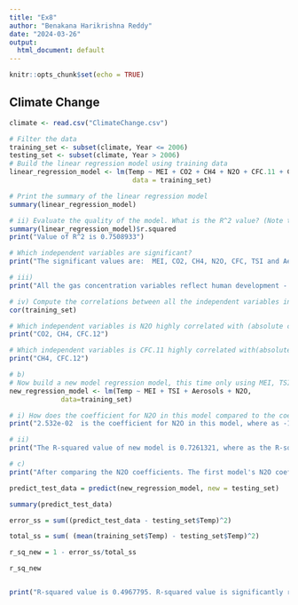 ```yaml
---
title: "Ex8"
author: "Benakana Harikrishna Reddy"
date: "2024-03-26"
output:
  html_document: default
---
```


```r
knitr::opts_chunk$set(echo = TRUE)
```

## Climate Change

```r
climate <- read.csv("ClimateChange.csv")

# Filter the data
training_set <- subset(climate, Year <= 2006)
testing_set <- subset(climate, Year > 2006)
# Build the linear regression model using training data
linear_regression_model <- lm(Temp ~ MEI + CO2 + CH4 + N2O + CFC.11 + CFC.12 + TSI + Aerosols,
                               data = training_set)

# Print the summary of the linear regression model
summary(linear_regression_model)
```

```r
# ii) Evaluate the quality of the model. What is the R^2 value? (Note that this is called "Multiple R-squared" in some software output.)
summary(linear_regression_model)$r.squared
print("Value of R^2 is 0.7508933")

# Which independent variables are significant?
print("The significant values are:  MEI, CO2, CH4, N2O, CFC, TSI and Aerosols.")

# iii) 
print("All the gas concentration variables reflect human development - N2O and CFC.11 are correlated with other variables in the data set.I mean That the linear regression model's negative regression coefficients for N2O and CFC-11 are expected, as these gases are thought to contribute to global warming by trapping heat in the atmosphere. It's important to understand that the linear regression model does not necessarily imply a causal relationship; rather, it demonstrates a statistical association between variables.")
```

```r
# iv) Compute the correlations between all the independent variables in the training set.
cor(training_set)

# Which independent variables is N2O highly correlated with (absolute correlation greater than 0.7)?
print("CO2, CH4, CFC.12")

# Which independent variables is CFC.11 highly correlated with(absolute correlation greater than 0.7)?
print("CH4, CFC.12")


```

```r
# b)
# Now build a new model regression model, this time only using MEI, TSI, Aerosols and N2O as a independent variables. Remember to use the training set to build the model.
new_regression_model <- lm(Temp ~ MEI + TSI + Aerosols + N2O, 
             data=training_set)

# i) How does the coefficient for N2O in this model compared to the coefficient in the previous model?
print("2.532e-02  is the coefficient for N2O in this model, where as -1.653e-02 is the the coefficient for N2O in the previous model.")

# ii)
print("The R-squared value of new model is 0.7261321, where as the R-squared value of old model is 0.7508933. The quality of the new model has reduced.")
```

```r
# c)
print("After comparing the N2O coefficients. The first model's N2O coefficients are negative, indicating an inverse link between N2O concentrations in the atmosphere and world temperatures.And the second model is positive.The model2 R-square is 0.7261, compared to 0.7509 in the prior model, due to the significant correlation between the independent variables.")

predict_test_data = predict(new_regression_model, new = testing_set)

summary(predict_test_data)

error_ss = sum((predict_test_data - testing_set$Temp)^2)

total_ss = sum( (mean(training_set$Temp) - testing_set$Temp)^2)

r_sq_new = 1 - error_ss/total_ss

r_sq_new


print("R-squared value is 0.4967795. R-squared value is significantly reduced when compared to the previous two models.")
```
